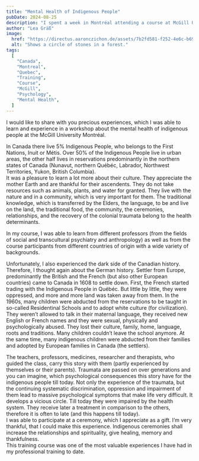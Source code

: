 ```yaml
---
title: "Mental Health of Indigenous People"
pubDate: 2024-08-25
description: "I spent a week in Montréal attending a course at McGill University and learned a lot."
author: "Lea Gräß"
image:
  href: "https://directus.aaronczichon.de/assets/7b2fd581-f252-4e6c-b698-10f1df632fe7.jpeg?quality=70&width=1600"
  alt: "Shows a circle of stones in a forest."
tags:
  [
    "Canada",
    "Montreal",
    "Quebec",
    "Training",
    "Course",
    "McGill",
    "Psychology",
    "Mental Health",
  ]
---
```



I would like to share with you precious experiences, which I was able to learn and experience in a workshop about the mental health of indigenous people at the McGill University Montréal.

<DirectusImage assetId="a532e758-fd87-4ab7-b84f-080d74ce0b34.jpeg" />

In Canada there live 5% Indigenous People, who belongs to the First Nations, Inuit or Métis. Over 50% of the Indigenous People live in urban areas, the other half lives in reservations predominantly in the northern states of Canada (Nunavut, northern Québéc, Labrador, Northwest Territories, Yukon, British Columbia).  
It was a pleasure to learn a lot more about their culture. They appreciate the mother Earth and are thankful for their ascendents. They do not take resources such as animals, plants, and water for granted. They live with the nature and in a community, which is very important for them. The traditional knowledge, which is transferred by the Elders, the language, to be and live on the land, the traditional food, the community, the ceremonies, relationships, and the recovery of the colonial traumata belong to the health determinants.

In my course, I was able to learn from different professors (from the fields of social and transcultural psychiatry and anthropology) as well as from the course participants from different countries of origin with a wide variety of backgrounds.

<DirectusGallery folderName="35 Mental Health" />

Unfortunately, I also experienced the dark side of the Canadian history. Therefore, I thought again about the German history. Settler from Europe, predominantly the British and the French (but also other European countries) came to Canada in 1608 to settle down. First, the French started trading with the Indigenous People in Québéc. But little by little, they were oppressed, and more and more land was taken away from them. In the 1960s, many children were abducted from the reservations to be taught in so-called Residentinal Schools and to adopt white culture (for civilization). They weren’t allowed to talk in their maternal language, they received new English or French names and they were sexual, physically and psychologically abused. They lost their culture, family, home, language, roots and traditions. Many children couldn’t leave the school anymore. At the same time, many indigenous children were abducted from their families and adopted by European families in Canada (the settlers).

<DirectusImage assetId="1bef3375-aa4d-4b35-9ba3-75df3b5f560f.jpeg" />

The teachers, professors, medicines, researcher and therapists, who guided the class, carry this story with them (partly experienced by themselves or their parents). Traumata are passed on over generations and you can imagine, which psychological consequences this story have for the indigenous people till today. Not only the experience of the traumata, but the continuing systematic discrimination, oppression and impairment of them lead to massive psychological symptoms that make life very difficult. It develops a vicious circle. Till today they were impaired by the health system. They receive later a treatment in comparison to the others, therefore it is often to late (and this happens till today).  
I was able to participate at a ceremony, which I appreciate as a gift. I’m very thankful, that I could make this experience. Indigenous ceremonies shall increase the relationships and spirituality, give healing, memory and thankfulness.  
This training course was one of the most valuable experiences I have had in my professional training to date.
